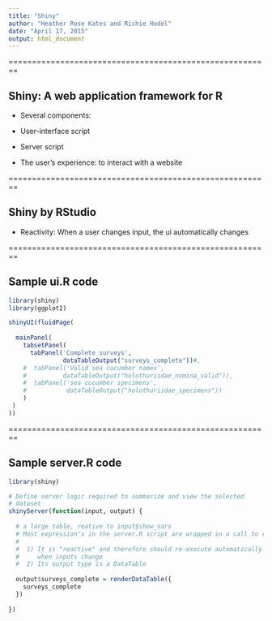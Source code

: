 ```yaml
---
title: "Shiny"
author: "Heather Rose Kates and Richie Hodel"
date: "April 17, 2015"
output: html_document
---
```




========================================================

## Shiny: A web application framework for R

- Several components:

- User-interface script
- Server script

- The user's experience: to interact with a website

========================================================

## Shiny by RStudio

- Reactivity: When a user changes input,
              the ui automatically changes



========================================================

## Sample ui.R code

```r
library(shiny)
library(ggplot2)  

shinyUI(fluidPage(
  
  mainPanel(
    tabsetPanel(
      tabPanel('Complete surveys',
               dataTableOutput("surveys_complete"))#,
    #  tabPanel('Valid sea cucumber names',
    #          dataTableOutput("holothuriidae_nomina_valid")),
    #  tabPanel('sea cucumber specimens',
    #           dataTableOutput("holothuriidae_specimens"))
    )
 )
))
```

========================================================

## Sample server.R code
```r

library(shiny)

# Define server logic required to summarize and view the selected
# dataset
shinyServer(function(input, output) {
  
  # a large table, reative to input$show_vars
  # Most expression's in the server.R script are wrapped in a call to renderDataTable to indicate that:
  #
  #  1) It is "reactive" and therefore should re-execute automatically
  #     when inputs change
  #  2) Its output type is a DataTable
  
  output$surveys_complete = renderDataTable({
    surveys_complete
  })
  
})
```
